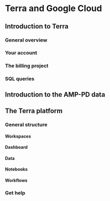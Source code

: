 # Terra and Google Cloud  

## Introduction to Terra  
 
### General overview  

### Your account  

### The billing project  

### SQL queries  

## Introduction to the AMP-PD data  

## The Terra platform   

### General structure  

#### Workspaces

#### Dashboard  

#### Data  

#### Notebooks  

#### Workflows  

### Get help
